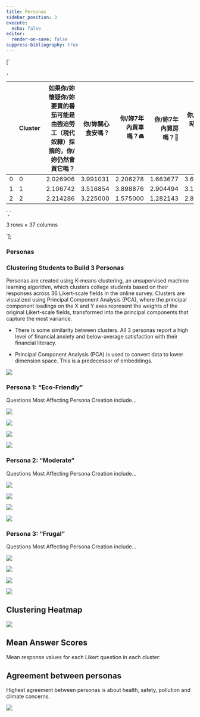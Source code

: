 ```yaml
---
title: Personas
sidebar_position: 3
execute:
  echo: false
editor:
  render-on-save: false
suppress-bibliography: true
---
```





[`<div>
<style scoped>
    .dataframe tbody tr th:only-of-type {
        vertical-align: middle;
    }
    .dataframe tbody tr th {
        vertical-align: top;
    }
    .dataframe thead th {
        text-align: right;
    }
</style>
`,`
<table class="dataframe" data-quarto-postprocess="true" data-border="1">
<thead>
<tr class="header" style="text-align: right;">
<th data-quarto-table-cell-role="th"></th>
<th data-quarto-table-cell-role="th">Cluster</th>
<th data-quarto-table-cell-role="th">如果你/妳懷疑你/妳要買的番茄可能是由強迫勞工（現代奴隸）採摘的，你/妳仍然會買它嗎？</th>
<th data-quarto-table-cell-role="th">你/妳關心食安嗎？</th>
<th data-quarto-table-cell-role="th">你/妳7年內買車嗎？🚘</th>
<th data-quarto-table-cell-role="th">你/妳7年內買房嗎？🏡</th>
<th data-quarto-table-cell-role="th">你/妳購物時知道產品環保嗎？</th>
<th data-quarto-table-cell-role="th">你/妳覺得認證環保的公司更好嗎？</th>
<th data-quarto-table-cell-role="th">你/妳支持肉稅嗎？</th>
<th data-quarto-table-cell-role="th">你/妳關心食用雞的生活嗎？</th>
<th data-quarto-table-cell-role="th">你/妳避免吃肉嗎？</th>
<th data-quarto-table-cell-role="th">...</th>
<th data-quarto-table-cell-role="th">你/妳知道許多植物和動物的名字嗎？</th>
<th data-quarto-table-cell-role="th">你/妳感覺自己和大自然很接近嗎？</th>
<th data-quarto-table-cell-role="th">你/妳努力實踐低碳生活嗎？</th>
<th data-quarto-table-cell-role="th">你/妳想做更多環保事嗎？</th>
<th data-quarto-table-cell-role="th">你/妳對環境相關政治議題有興趣嗎？</th>
<th data-quarto-table-cell-role="th">你/妳信任碳排放抵消額度嗎？</th>
<th data-quarto-table-cell-role="th">你/妳的環保行動對環境保護有效果嗎？</th>
<th data-quarto-table-cell-role="th">你/妳想在行業內推環保嗎？</th>
<th data-quarto-table-cell-role="th">你/妳得自己對新觀念開放嗎？</th>
<th data-quarto-table-cell-role="th">你/妳的大學對可環保性支持嗎？</th>
</tr>
</thead>
<tbody>
<tr class="odd">
<td data-quarto-table-cell-role="th">0</td>
<td>0</td>
<td>2.026906</td>
<td>3.991031</td>
<td>2.206278</td>
<td>1.663677</td>
<td>3.681614</td>
<td>4.300448</td>
<td>3.434978</td>
<td>3.533632</td>
<td>2.269058</td>
<td>...</td>
<td>3.381166</td>
<td>3.457399</td>
<td>3.426009</td>
<td>4.264574</td>
<td>3.820628</td>
<td>3.210762</td>
<td>3.645740</td>
<td>3.730942</td>
<td>4.403587</td>
<td>4.210762</td>
</tr>
<tr class="even">
<td data-quarto-table-cell-role="th">1</td>
<td>1</td>
<td>2.106742</td>
<td>3.516854</td>
<td>3.898876</td>
<td>2.904494</td>
<td>3.140449</td>
<td>4.028090</td>
<td>2.943820</td>
<td>3.117978</td>
<td>1.685393</td>
<td>...</td>
<td>2.814607</td>
<td>3.039326</td>
<td>2.808989</td>
<td>3.679775</td>
<td>3.101124</td>
<td>2.865169</td>
<td>3.202247</td>
<td>3.117978</td>
<td>4.016854</td>
<td>3.719101</td>
</tr>
<tr class="odd">
<td data-quarto-table-cell-role="th">2</td>
<td>2</td>
<td>2.214286</td>
<td>3.225000</td>
<td>1.575000</td>
<td>1.282143</td>
<td>2.853571</td>
<td>3.864286</td>
<td>2.642857</td>
<td>2.610714</td>
<td>1.600000</td>
<td>...</td>
<td>2.453571</td>
<td>2.521429</td>
<td>2.446429</td>
<td>3.364286</td>
<td>2.739286</td>
<td>2.664286</td>
<td>2.792857</td>
<td>2.878571</td>
<td>3.850000</td>
<td>3.500000</td>
</tr>
</tbody>
</table>
`,`
<p>3 rows × 37 columns</p>
</div>`];

### Personas

### Clustering Students to Build 3 Personas

Personas are created using K-means clustering, an unsupervised machine
learning algorithm, which clusters college students based on their
responses across 36 Likert-scale fields in the online survey. Clusters
are visualized using Principal Component Analysis (PCA), where the
principal component loadings on the X and Y axes represent the weights
of the original Likert-scale fields, transformed into the principal
components that capture the most variance.

-   There is some similarity between clusters. All 3 personas report a
    high level of financial anxiety and below-average satisfaction with
    their financial literacy.

-   Principal Component Analysis (PCA) is used to convert data to lower
    dimension space. This is a predecessor of embeddings.

![](personas_files/figure-markdown_strict/cell-3-output-1.png)

### Persona 1: “Eco-Friendly”

Questions Most Affecting Persona Creation include…

![](personas_files/figure-markdown_strict/cell-4-output-1.png)

![](personas_files/figure-markdown_strict/cell-4-output-2.png)

![](personas_files/figure-markdown_strict/cell-4-output-3.png)

![](personas_files/figure-markdown_strict/cell-4-output-4.png)

### Persona 2: “Moderate”

Questions Most Affecting Persona Creation include…

![](personas_files/figure-markdown_strict/cell-5-output-1.png)

![](personas_files/figure-markdown_strict/cell-5-output-2.png)

![](personas_files/figure-markdown_strict/cell-5-output-3.png)

![](personas_files/figure-markdown_strict/cell-5-output-4.png)

### Persona 3: “Frugal”

Questions Most Affecting Persona Creation include…

![](personas_files/figure-markdown_strict/cell-6-output-1.png)

![](personas_files/figure-markdown_strict/cell-6-output-2.png)

![](personas_files/figure-markdown_strict/cell-6-output-3.png)

![](personas_files/figure-markdown_strict/cell-6-output-4.png)

## Clustering Heatmap

![](personas_files/figure-markdown_strict/cell-7-output-1.png)

## Mean Answer Scores

Mean response values for each Likert question in each cluster:

<div dangerouslySetInnerHTML={{ __html: quartoRawHtml[0] }} />

<div dangerouslySetInnerHTML={{ __html: quartoRawHtml[1] }} />

<div dangerouslySetInnerHTML={{ __html: quartoRawHtml[2] }} />

## Agreement between personas

Highest agreement between personas is about health, safety, pollution
and climate concerns.

![](personas_files/figure-markdown_strict/cell-9-output-1.png)
